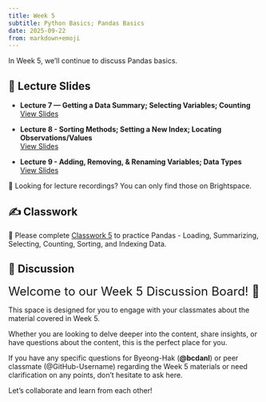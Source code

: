 ```yaml
---
title: Week 5
subtitle: Python Basics; Pandas Basics
date: 2025-09-22
from: markdown+emoji
---
```


In Week 5, we'll continue to discuss Pandas basics.


## 🏫 Lecture Slides 
 
- **Lecture 7 — Getting a Data Summary; Selecting Variables; Counting**  
  [View Slides](../danl-lec/danl-299-lec-07-2025-0922.html){target="_blank"}  

- **Lecture 8 - Sorting Methods; Setting a New Index; Locating Observations/Values**   
  [View Slides](../danl-lec/danl-299-lec-08-2025-0924.html){target="_blank"}  

- **Lecture 9 - Adding, Removing, & Renaming Variables; Data Types**   
  [View Slides](../danl-lec/danl-299-lec-09-2025-0929.html){target="_blank"} 
  



🎥 Looking for lecture recordings? You can only find those on Brightspace.



## ✍️ Classwork

🚧 Please complete [Classwork 5](../danl-cw/danl-299-cw-05.qmd) to practice Pandas - Loading, Summarizing, Selecting, Counting, Sorting, and Indexing Data.


<!-- ## 📚 Recommended Reading -->


## 💬 Discussion

<font size = "5">Welcome to our Week 5 Discussion Board! 👋 </font>


This space is designed for you to engage with your classmates about the material covered in Week 5.

Whether you are looking to delve deeper into the content, share insights, or have questions about the content, this is the perfect place for you.

If you have any specific questions for Byeong-Hak (**@bcdanl**) or peer classmate (@GitHub-Username) regarding the Week 5 materials or need clarification on any points, don't hesitate to ask here. 

Let's collaborate and learn from each other!
